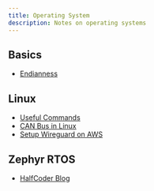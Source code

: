 ```yaml
---
title: Operating System
description: Notes on operating systems
---
```


## Basics

* [Endianness](/tech-notes/system/os/endianness)

## Linux

* [Useful Commands](/tech-notes/system/linux/command)
* [CAN Bus in Linux](/tech-notes/system/linux/canbus)
* [Setup Wireguard on AWS](/tech-notes/system/linux/wireguard-on-aws)

## Zephyr RTOS

* [HalfCoder Blog](https://lgl88911.github.io/)